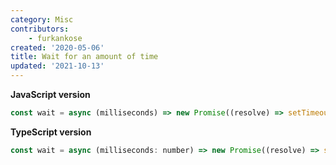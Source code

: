 ```yaml
---
category: Misc
contributors:
    - furkankose
created: '2020-05-06'
title: Wait for an amount of time
updated: '2021-10-13'
---
```


**JavaScript version**

```js
const wait = async (milliseconds) => new Promise((resolve) => setTimeout(resolve, milliseconds));
```

**TypeScript version**

```js
const wait = async (milliseconds: number) => new Promise((resolve) => setTimeout(resolve, milliseconds));
```
